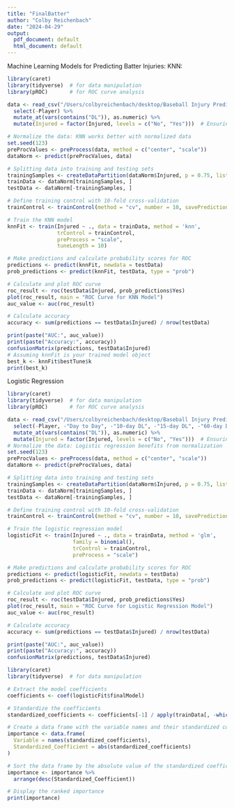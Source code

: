 ```yaml
---
title: "FinalBatter"
author: "Colby Reichenbach"
date: "2024-04-29"
output:
  pdf_document: default
  html_document: default
---
```

Machine Learning Models for Predicting Batter Injuries:
KNN:
```r
library(caret)
library(tidyverse)  # for data manipulation
library(pROC)       # for ROC curve analysis

data <- read_csv("/Users/colbyreichenbach/desktop/Baseball Injury Prediction/merged_batting_data.csv") %>%
  select(-Player) %>%
  mutate_at(vars(contains("DL")), as.numeric) %>%
  mutate(Injured = factor(Injured, levels = c("No", "Yes")))  # Ensuring it's treated as a categorical variable

# Normalize the data: KNN works better with normalized data
set.seed(123)
preProcValues <- preProcess(data, method = c("center", "scale"))
dataNorm <- predict(preProcValues, data)

# Splitting data into training and testing sets
trainingSamples <- createDataPartition(dataNorm$Injured, p = 0.75, list = FALSE)
trainData <- dataNorm[trainingSamples, ]
testData <- dataNorm[-trainingSamples, ]

# Define training control with 10-fold cross-validation
trainControl <- trainControl(method = "cv", number = 10, savePredictions = "final", classProbs = TRUE)

# Train the KNN model
knnFit <- train(Injured ~ ., data = trainData, method = 'knn',
                trControl = trainControl,
                preProcess = "scale",
                tuneLength = 10)

# Make predictions and calculate probability scores for ROC
predictions <- predict(knnFit, newdata = testData)
prob_predictions <- predict(knnFit, testData, type = "prob")

# Calculate and plot ROC curve
roc_result <- roc(testData$Injured, prob_predictions$Yes)
plot(roc_result, main = "ROC Curve for KNN Model")
auc_value <- auc(roc_result)

# Calculate accuracy
accuracy <- sum(predictions == testData$Injured) / nrow(testData)

```
```r
print(paste("AUC:", auc_value))
print(paste("Accuracy:", accuracy))
confusionMatrix(predictions, testData$Injured)
# Assuming knnFit is your trained model object
best_k <- knnFit$bestTune$k
print(best_k)
```
Logistic Regression
```r
library(caret)
library(tidyverse)  # for data manipulation
library(pROC)       # for ROC curve analysis

data <- read_csv("/Users/colbyreichenbach/desktop/Baseball Injury Prediction/merged_batting_data.csv") %>%
  select(-Player, -"Day to Day", -"10-day DL", -"15-day DL", -"60-day DL") %>%
  mutate_at(vars(contains("DL")), as.numeric) %>%
  mutate(Injured = factor(Injured, levels = c("No", "Yes")))  # Ensuring it's treated as a categorical variable
# Normalize the data: Logistic regression benefits from normalization
set.seed(123)
preProcValues <- preProcess(data, method = c("center", "scale"))
dataNorm <- predict(preProcValues, data)

# Splitting data into training and testing sets
trainingSamples <- createDataPartition(dataNorm$Injured, p = 0.75, list = FALSE)
trainData <- dataNorm[trainingSamples, ]
testData <- dataNorm[-trainingSamples, ]

# Define training control with 10-fold cross-validation
trainControl <- trainControl(method = "cv", number = 10, savePredictions = "final", classProbs = TRUE)

# Train the logistic regression model
logisticFit <- train(Injured ~ ., data = trainData, method = 'glm',
                     family = binomial(),
                     trControl = trainControl,
                     preProcess = "scale")

# Make predictions and calculate probability scores for ROC
predictions <- predict(logisticFit, newdata = testData)
prob_predictions <- predict(logisticFit, testData, type = "prob")

# Calculate and plot ROC curve
roc_result <- roc(testData$Injured, prob_predictions$Yes)
plot(roc_result, main = "ROC Curve for Logistic Regression Model")
auc_value <- auc(roc_result)

# Calculate accuracy
accuracy <- sum(predictions == testData$Injured) / nrow(testData)

```

```r
print(paste("AUC:", auc_value))
print(paste("Accuracy:", accuracy))
confusionMatrix(predictions, testData$Injured)
```

```r
library(caret)
library(tidyverse)  # for data manipulation

# Extract the model coefficients
coefficients <- coef(logisticFit$finalModel)

# Standardize the coefficients
standardized_coefficients <- coefficients[-1] / apply(trainData[, -which(names(trainData) == "Injured")], 2, sd)

# Create a data frame with the variable names and their standardized coefficients
importance <- data.frame(
  Variable = names(standardized_coefficients),
  Standardized_Coefficient = abs(standardized_coefficients)
)

# Sort the data frame by the absolute value of the standardized coefficients
importance <- importance %>%
  arrange(desc(Standardized_Coefficient))

# Display the ranked importance
print(importance)

```